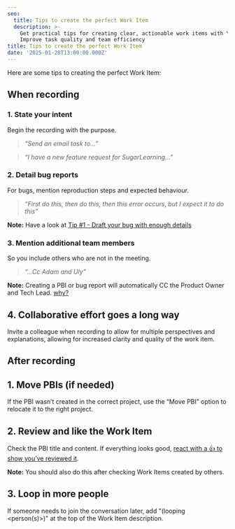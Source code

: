 ```yaml
---
seo:
  title: Tips to create the perfect Work Item
  description: >-
    Get practical tips for creating clear, actionable work items with YakShaver.
    Improve task quality and team efficiency
title: Tips to create the perfect Work Item
date: '2025-01-28T13:00:00.000Z'
---
```


Here are some tips to creating the perfect Work Item:

## When recording

### 1. State your intent

Begin the recording with the purpose.

> *“Send an email task to...”*

> *“I have a new feature request for SugarLearning...”*

### 2. Detail bug reports

For bugs, mention reproduction steps and expected behaviour.

> *“First do this, then do this, then this error occurs, but I expect it to do this”*

**Note:** Have a look at [Tip #1 - Draft your bug with enough details](https://www.ssw.com.au/rules/report-bugs-and-suggestions/#tip-1-draft-your-bug-with-enough-details)

### 3. Mention additional team members

So you include others who are not in the meeting.

> *“...Cc Adam and Uly”*

**Note:** Creating a PBI or bug report will automatically CC the Product Owner and Tech Lead. [why?](/user-mention-guidelines-in-work-item-descriptions)

## 4. Collaborative effort goes a long way

Invite a colleague when recording to allow for multiple perspectives and explanations, allowing for increased clarity and quality of the work item.

## After recording

## 1. Move PBIs (if needed)

If the PBI wasn’t created in the correct project, use the “Move PBI” option to relocate it to the right project.

## 2. Review and like the Work Item

Check the PBI title and content. If everything looks good, [react with a 👍 to show you’ve reviewed it](https://www.ssw.com.au/rules/react-to-reviewed-pbis).

**Note:** You should also do this after checking Work Items created by others.

## 3. Loop in more people

If someone needs to join the conversation later, add "(looping \<person(s)>)" at the top of the Work Item description.
